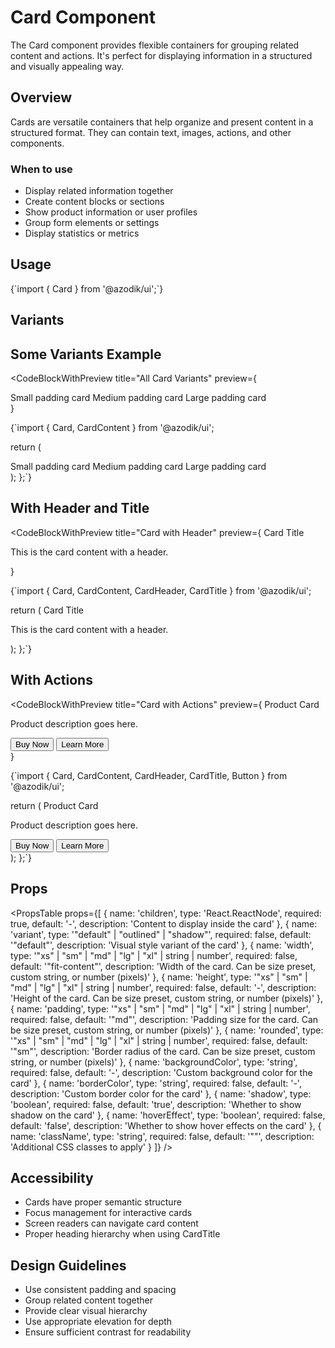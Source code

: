 
# Card Component

The Card component provides flexible containers for grouping related content and actions. It's perfect for displaying information in a structured and visually appealing way.

## Overview

Cards are versatile containers that help organize and present content in a structured format. They can contain text, images, actions, and other components.

### When to use
- Display related information together
- Create content blocks or sections
- Show product information or user profiles
- Group form elements or settings
- Display statistics or metrics

## Usage

<CodeBlock language="tsx">
{`import { Card } from '@azodik/ui';`}
</CodeBlock>

## Variants

<ComponentRenderer componentName="card" />

## Some Variants Example

<CodeBlockWithPreview 
  title="All Card Variants"
  preview={
    <div className="space-y-4">
      <Card padding="sm" rounded="sm">
        <CardContent>Small padding card</CardContent>
      </Card>
      <Card padding="md" rounded="sm" className="mt-5">
        <CardContent>Medium padding card</CardContent>
      </Card>
      <Card padding="lg" rounded="sm" className="mt-5">
        <CardContent>Large padding card</CardContent>
      </Card>
    </div>
  }
>
{`import { Card, CardContent } from '@azodik/ui';

  return (
    <div className="space-y-4">
      <Card padding="sm">
        <CardContent>Small padding card</CardContent>
      </Card>
      <Card padding="md">
        <CardContent>Medium padding card</CardContent>
      </Card>
      <Card padding="lg">
        <CardContent>Large padding card</CardContent>
      </Card>
    </div>
  );
};`}
</CodeBlockWithPreview>

## With Header and Title

<CodeBlockWithPreview 
  title="Card with Header"
  preview={
    <Card>
      <CardHeader>
        <CardTitle>Card Title</CardTitle>
      </CardHeader>
      <CardContent>
        <p>This is the card content with a header.</p>
      </CardContent>
    </Card>
  }
>
{`import { Card, CardContent, CardHeader, CardTitle } from '@azodik/ui';

  return (
    <Card>
      <CardHeader>
        <CardTitle>Card Title</CardTitle>
      </CardHeader>
      <CardContent>
        <p>This is the card content with a header.</p>
      </CardContent>
    </Card>
  );
};`}
</CodeBlockWithPreview>

## With Actions

<CodeBlockWithPreview 
  title="Card with Actions"
  preview={
    <Card>
      <CardHeader>
        <CardTitle>Product Card</CardTitle>
      </CardHeader>
      <CardContent>
        <p>Product description goes here.</p>
        <div className="flex gap-2 mt-4 justify-center item-center">
          <Button variant="primary" size="sm" width="100px">Buy Now</Button>
          <Button variant="outline" size="sm" className="ml-5">Learn More</Button>
        </div>
      </CardContent>
    </Card>
  }
>
{`import { Card, CardContent, CardHeader, CardTitle, Button } from '@azodik/ui';

  return (
    <Card>
      <CardHeader>
        <CardTitle>Product Card</CardTitle>
      </CardHeader>
      <CardContent>
        <p>Product description goes here.</p>
        <div className="flex gap-2 mt-4">
          <Button variant="primary">Buy Now</Button>
          <Button variant="outline">Learn More</Button>
        </div>
      </CardContent>
    </Card>
  );
};`}
</CodeBlockWithPreview>

## Props

<PropsTable props={[
  {
    name: 'children',
    type: 'React.ReactNode',
    required: true,
    default: '-',
    description: 'Content to display inside the card'
  },
  {
    name: 'variant',
    type: '"default" | "outlined" | "shadow"',
    required: false,
    default: '"default"',
    description: 'Visual style variant of the card'
  },
  {
    name: 'width',
    type: '"xs" | "sm" | "md" | "lg" | "xl" | string | number',
    required: false,
    default: '"fit-content"',
    description: 'Width of the card. Can be size preset, custom string, or number (pixels)'
  },
  {
    name: 'height',
    type: '"xs" | "sm" | "md" | "lg" | "xl" | string | number',
    required: false,
    default: '-',
    description: 'Height of the card. Can be size preset, custom string, or number (pixels)'
  },
  {
    name: 'padding',
    type: '"xs" | "sm" | "md" | "lg" | "xl" | string | number',
    required: false,
    default: '"md"',
    description: 'Padding size for the card. Can be size preset, custom string, or number (pixels)'
  },
  {
    name: 'rounded',
    type: '"xs" | "sm" | "md" | "lg" | "xl" | string | number',
    required: false,
    default: '"sm"',
    description: 'Border radius of the card. Can be size preset, custom string, or number (pixels)'
  },
  {
    name: 'backgroundColor',
    type: 'string',
    required: false,
    default: '-',
    description: 'Custom background color for the card'
  },
  {
    name: 'borderColor',
    type: 'string',
    required: false,
    default: '-',
    description: 'Custom border color for the card'
  },
  {
    name: 'shadow',
    type: 'boolean',
    required: false,
    default: 'true',
    description: 'Whether to show shadow on the card'
  },
  {
    name: 'hoverEffect',
    type: 'boolean',
    required: false,
    default: 'false',
    description: 'Whether to show hover effects on the card'
  },
  {
    name: 'className',
    type: 'string',
    required: false,
    default: '""',
    description: 'Additional CSS classes to apply'
  }
]} />

## Accessibility

- Cards have proper semantic structure
- Focus management for interactive cards
- Screen readers can navigate card content
- Proper heading hierarchy when using CardTitle

## Design Guidelines

- Use consistent padding and spacing
- Group related content together
- Provide clear visual hierarchy
- Use appropriate elevation for depth
- Ensure sufficient contrast for readability

